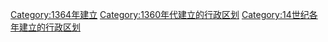 {{Cat topic in year| topic=建立的行政区划|year=1364}}
[[Category:1364年建立|Category:1364年建立]]
[[Category:1360年代建立的行政区划|Category:1360年代建立的行政区划]]
[[Category:14世纪各年建立的行政区划|Category:14世纪各年建立的行政区划]]